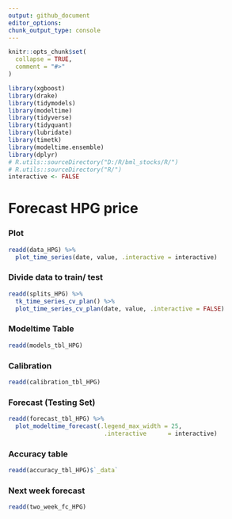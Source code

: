 ```yaml
---
output: github_document
editor_options: 
chunk_output_type: console
---
```

  
  
```r
knitr::opts_chunk$set(
  collapse = TRUE,
  comment = "#>"
)
```

```r
library(xgboost)
library(drake)
library(tidymodels)
library(modeltime)
library(tidyverse)
library(tidyquant)
library(lubridate)
library(timetk)
library(modeltime.ensemble)
library(dplyr)
# R.utils::sourceDirectory("D:/R/bml_stocks/R/")
# R.utils::sourceDirectory("R/")
interactive <- FALSE
```

# Forecast HPG price

### Plot
```r
readd(data_HPG) %>%
  plot_time_series(date, value, .interactive = interactive)
```

### Divide data to train/ test

```r
readd(splits_HPG) %>%
  tk_time_series_cv_plan() %>%
  plot_time_series_cv_plan(date, value, .interactive = FALSE)
```

### Modeltime Table

```r
readd(models_tbl_HPG)
```

### Calibration
```r
readd(calibration_tbl_HPG)
```


### Forecast (Testing Set)
```r

readd(forecast_tbl_HPG) %>% 
  plot_modeltime_forecast(.legend_max_width = 25, 
                           .interactive      = interactive)
```

### Accuracy table
```r
readd(accuracy_tbl_HPG)$`_data`

```
### Next week forecast
```r
readd(two_week_fc_HPG)
```

